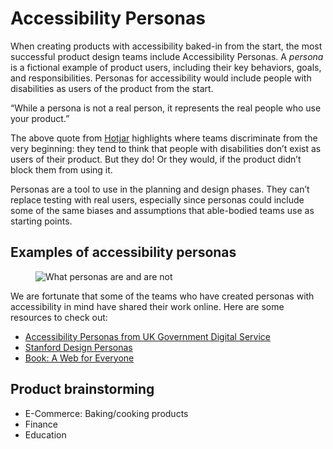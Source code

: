
# Accessibility Personas

When creating products with accessibility baked-in from the start, the most successful product design teams include Accessibility Personas. A _persona_ is a fictional example of product users, including their key behaviors, goals, and responsibilities. Personas for accessibility would include people with disabilities as users of the product from the start.

<DropCapQuote>
“While a persona is not a real person, it represents the real people who use your product.”
</DropCapQuote>

The above quote from [Hotjar](https://www.hotjar.com/product-strategy/product-personas/) highlights where teams discriminate from the very beginning: they tend to think that people with disabilities don’t exist as users of their product. But they do! Or they would, if the product didn’t block them from using it.

Personas are a tool to use in the planning and design phases. They can’t replace testing with real users, especially since personas could include some of the same biases and assumptions that able-bodied teams use as starting points.

## Examples of accessibility personas

<figure className="my-6">
    <img src="/stanford-personas.png" alt="What personas are and are not" />
</figure>

We are fortunate that some of the teams who have created personas with accessibility in mind have shared their work online. Here are some resources to check out:

- [Accessibility Personas from UK Government Digital Service](https://alphagov.github.io/accessibility-personas/)
- [Stanford Design Personas](https://uit.stanford.edu/accessibility/design-personas)
- [Book: A Web for Everyone](https://rosenfeldmedia.com/books/a-web-for-everyone/)

## Product brainstorming

- E-Commerce: Baking/cooking products
- Finance
- Education
